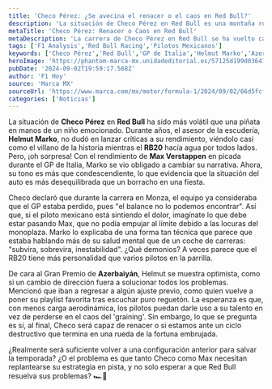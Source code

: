 ```yaml
---
title: 'Checo Pérez: ¿Se avecina el renacer o el caos en Red Bull?'
description: 'La situación de Checo Pérez en Red Bull es una montaña rusa. ¿Puede realmente renacer en medio del caos del RB20? Descúbrelo aquí.'
metaTitle: 'Checo Pérez: Renacer o Caos en Red Bull'
metaDescription: 'La carrera de Checo Pérez en Red Bull se ha vuelto caótica. Descubre si tiene lo necesario para renacer en esta situación volátil.'
tags: ['F1 Analysis','Red Bull Racing','Pilotos Mexicanos']
keywords: ['Checo Pérez','Red Bull','GP de Italia','Helmut Marko','Azerbaiyán']
heroImage: 'https://phantom-marca-mx.unidadeditorial.es/57125d199d03641c71b95f881d524fdb/resize/600/mx/assets/multimedia/imagenes/2024/09/02/17252998895157.jpg'
pubDate: '2024-09-02T19:59:17.568Z'
author: 'F1 Hoy'
source: 'Marca MX'
sourceUrl: 'https://www.marca.com/mx/motor/formula-1/2024/09/02/66d5fcf4ca47415a368b4587.html'
categories: ['Noticias']
---
```

La situación de **Checo Pérez** en **Red Bull** ha sido más volátil que una piñata en manos de un niño emocionado. Durante años, el asesor de la escudería, **Helmut Marko**, no dudó en lanzar críticas a su rendimiento, viéndolo casi como el villano de la historia mientras el **RB20** hacía agua por todos lados. Pero, ¡oh sorpresa! Con el rendimiento de **Max Verstappen** en picada durante el GP de Italia, Marko se vio obligado a cambiar su narrativa. Ahora, su tono es más que condescendiente, lo que evidencia que la situación del auto es más desequilibrada que un borracho en una fiesta.

Checo declaró que durante la carrera en Monza, el equipo ya consideraba que el GP estaba perdido, pues "el balance no lo podemos encontrar". Así que, si el piloto mexicano está sintiendo el dolor, imagínate lo que debe estar pasando Max, que no podía empujar al límite debido a las locuras del monoplaza. Marko lo explicaba de una forma tan técnica que parece que estaba hablando más de su salud mental que de un coche de carreras: "subvira, sobrevira, inestabilidad". ¿Qué demonios? A veces parece que el RB20 tiene más personalidad que varios pilotos en la parrilla.

De cara al Gran Premio de **Azerbaiyán**, Helmut se muestra optimista, como si un cambio de dirección fuera a solucionar todos los problemas. Mencionó que iban a regresar a algún ajuste previo, como quien vuelve a poner su playlist favorita tras escuchar puro reguetón. La esperanza es que, con menos carga aerodinámica, los pilotos puedan darle uso a su talento en vez de perderse en el caos del 'graining'. Sin embargo, lo que se pregunta es si, al final, Checo será capaz de renacer o si estamos ante un ciclo destructivo que termina en una rueda de la fortuna embrujada.

¿Realmente será suficiente volver a una configuración anterior para salvar la temporada? ¿O el problema es que tanto Checo como Max necesitan replantearse su estrategia en pista, y no solo esperar a que Red Bull resuelva sus problemas? 🏎️💨


